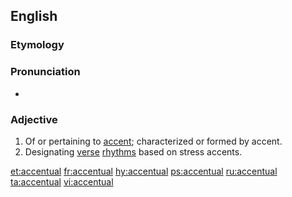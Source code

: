 ==English==

===Etymology===
{{suffix|accent|ual|lang=en}}

===Pronunciation===
* {{a|US}} {{IPA|/æk.ˈsɛn.tʃu.əl/|/æk.ˈsɛntʃ.ə.wəl/|/æk.ˈsɛntʃ.wəl/|lang=en}}

===Adjective===
{{head|en|adjective}}

# Of or pertaining to [[accent]]; characterized or formed by accent.
# Designating [[verse]] [[rhythms]] based on stress accents.

[[et:accentual]]
[[fr:accentual]]
[[hy:accentual]]
[[ps:accentual]]
[[ru:accentual]]
[[ta:accentual]]
[[vi:accentual]]